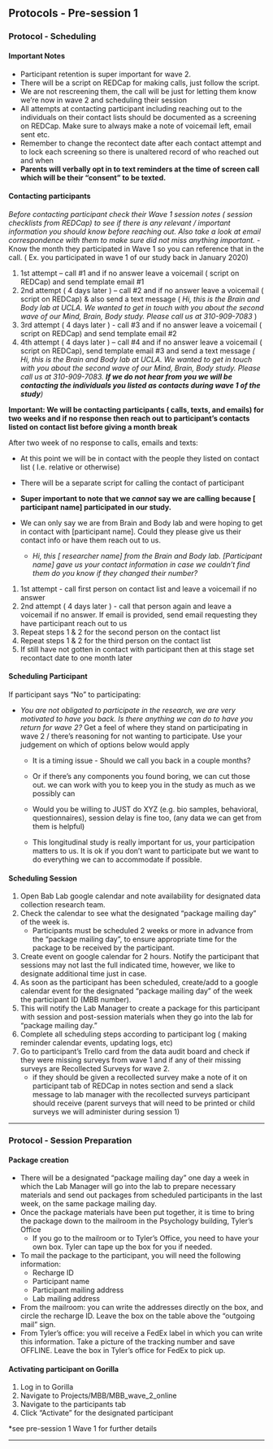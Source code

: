 ## Protocols - Pre-session 1 


### Protocol - Scheduling 


#### Important Notes 


- Participant retention is super important for wave 2.
- There will be a script on REDCap for making calls, just follow the script.
- We are not rescreening them, the call will be just for letting them know we're now in wave 2 and scheduling their session
- All attempts at contacting participant including reaching out to the individuals on their contact lists should be documented as a screening on REDCap. Make sure to always make a note of voicemail left, email sent etc.
- Remember to change the recontect date after each contact attempt and to lock each screening so there is unaltered record of who reached out and when 
- **Parents will verbally opt in to text reminders at the time of screen call which will be their “consent” to be texted.**


#### Contacting participants 


*Before contacting participant check their Wave 1 session notes ( session checklists from REDCap) to see if there is any relevant / important information you should know before reaching out. Also take a look at email correspondence with them to make sure did not miss anything important.*
  - Know the month they participated in Wave 1 so you can reference that in the call. ( Ex. you participated in wave 1 of our study back in January 2020) 


1) 1st attempt – call #1 and if no answer leave a voicemail ( script on REDCap) and send template email #1
2) 2nd attempt ( 4 days later ) – call #2 and if no answer leave a voicemail ( script on REDCap) & also send a text message ( *Hi, this is the Brain and Body lab at UCLA. We wanted to get in touch with you about the second wave of our Mind, Brain, Body study. Please call us at 310-909-7083* )
3) 3rd attempt ( 4 days later ) - call #3 and if no answer leave a voicemail ( script on REDCap) and send template email #2
4) 4th attempt ( 4 days later ) – call #4 and if no answer leave a voicemail ( script on REDCap), send template email #3 and send a text message *( Hi, this is the Brain and Body lab at UCLA. We wanted to get in touch with you about the second wave of our Mind, Brain, Body study. Please call us at 310-909-7083. **If we do not hear from you we will be contacting the individuals you listed as contacts during wave 1 of the study**)*


**Important: We will be contacting participants ( calls, texts, and emails) for two weeks and if no response then reach out to participant's contacts listed on contact list before giving a month break**

After two week of no response to calls, emails and texts:

- At this point we will be in contact with the people they listed on contact list ( I.e. relative or otherwise)

- There will be a separate script for calling the contact of participant

- **Super important to note that we *cannot* say we are calling because [ participant name] participated in our study.**

- We can only say we are from Brain and Body lab and were hoping to get in contact with [participant name]. Could they please give us their contact info or have them reach out to us.

  - *Hi, this [ researcher name] from the Brain and Body lab. [Participant name] gave us your contact information in case we couldn’t find them do you know if they changed their number?*


1) 1st attempt - call first person on contact list and leave a voicemail if no answer
2) 2nd attempt ( 4 days later ) - call that person again and leave a voicemail if no answer. If email is provided, send email requesting they have participant reach out to us
3) Repeat steps 1 & 2 for the second person on the contact list
4) Repeat steps 1 & 2 for the third person on the contact list
5) If still have not gotten in contact with participant then at this stage set recontact date to one month later


#### Scheduling Participant


If participant says “No” to participating:

- *You are not obligated to participate in the research, we are very motivated to have you back. Is there anything we can do to have you return for wave 2? * Get a feel of where they stand on participating in wave 2 / there's reasoning for not wanting to participate. Use your judgement on which of options below would apply

  - It is a timing issue - Should we call you back in a couple months?

  - Or if there's any components you found boring, we can cut those out. we can work with you to keep you in the study as much as we possibly can

  - Would you be willing to JUST do XYZ (e.g. bio samples, behavioral, questionnaires), session delay is fine too, (any data we can get from them is helpful)

  - This longitudinal study is really important for us, your participation matters to us. It is ok if you don't want to participate but we want to do everything we can to accommodate if possible.


#### Scheduling Session


1. Open Bab Lab google calendar and note availability for designated data collection research team.
2. Check the calendar to see what the designated "package mailing day" of the week is.
    - Participants must be scheduled 2 weeks or more in advance from the "package mailing day", to ensure appropriate time for the package to be received by the participant.
3. Create event on google calendar for 2 hours. Notify the participant that sessions may not last the full indicated time, however, we like to designate additional time just in case.
4. As soon as the participant has been scheduled, create/add to a google calendar event for the designated "package mailing day" of the week the participant ID (MBB number).
5. This will notify the Lab Manager to create a package for this participant with session and post-session materials when they go into the lab for "package mailing day."
6. Complete all scheduling steps according to participant log ( making reminder calendar events, updating logs, etc)
7. Go to participant's Trello card from the data audit board and check if they were missing surveys from wave 1 and if any of their missing surveys are Recollected Surveys for wave 2.
    - if they should be given a recollected survey make a note of it on participant tab of REDCap in notes section and send a slack message to lab manager with the recollected surveys participant should receive (parent surveys that will need to be printed or child surveys we will administer during session 1)


----------  

### Protocol - Session Preparation  


#### Package creation 

- There will be a designated "package mailing day" one day a week in which the Lab Manager will go into the lab to prepare necessary materials and send out packages from scheduled participants in the last week, on the same package mailing day. 
- Once the package materials have been put together, it is time to bring the package down to the mailroom in the Psychology building, Tyler's Office 
    - If you go to the mailroom or to Tyler's Office, you need to have your own box. Tyler can tape up the box for you if needed. 
- To mail the package to the participant, you will need the following information: 
    - Recharge ID 
    - Participant name 
    - Participant mailing address 
    - Lab mailing address 
- From the mailroom: you can write the addresses directly on the box, and circle the recharge ID. Leave the box on the table above the "outgoing mail" sign.  
- From Tyler's office: you will receive a FedEx label in which you can write this information. Take a picture of the tracking number and save OFFLINE. Leave the box in Tyler's office for FedEx to pick up.  


#### Activating participant on Gorilla 

1. Log in to Gorilla 
2. Navigate to Projects/MBB/MBB_wave_2_online 
3. Navigate to the participants tab 
4. Click "Activate" for the designated participant 

*see pre-session 1 Wave 1 for further details  

--------------